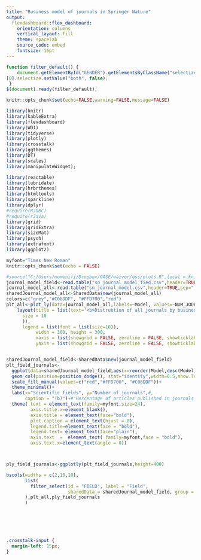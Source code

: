 ```yaml
---
title: "Business model of journals in Springer Nature"
output:
  flexdashboard::flex_dashboard:
    orientation: columns
    vertical_layout: fill
    theme: spacelab
    source_code: embed
    fontsize: 16pt
---
```


```js
function filter_default() {
    document.getElementById("GENDER").getElementsByClassName("selectized") 
[0].selectize.setValue("both", false);
 }
$(document).ready(filter_default);
```

```r
knitr::opts_chunk$set(echo=FALSE,warning=FALSE,message=FALSE)
```

```r
library(knitr)
library(kableExtra)
library(flexdashboard)
library(WDI)
library(tidyverse)
library(plotly)
library(crosstalk)
library(ggthemes)
library(DT)
library(scales)
library(manipulateWidget); 

library(reactable)
library(lubridate)
library(hrbrthemes)
library(htmltools)
library(sparkline)
library(dplyr)
#require(RJDBC)
#require(rJava)
library(grid)
library(gridExtra)
library(sizeMat)
library(psych) 
library(extrafont)
library(ggplot2)

myfont="Times New Roman"
knitr::opts_chunk$set(echo = FALSE)

#source("C:/Users/momenifi/Dropbox/OASE/waiver/qss/plots.R",local = knitr::knit_global())
journal_model_field<-read.table("sn_journal_model_fied.csv",header=TRUE,sep=",",quote="\r",dec = ".")
journal_model_all<-read.table("sn_journal_model.csv",header=TRUE,sep=",",quote="\r",dec = ".")
sharedJournal_model_all<-SharedData$new(journal_model_all)
colors=c("grey","#C08DDF", "#FFD700","red")
plt_all<-plot_ly(data=journal_model_all,labels=~Model, values=~NUM_JOURNALS, type="pie",textinfo = "value",marker = list(colors = colors)) %>% 
    layout(title = list(text='<b>Distrubtion of all journals by business model</b>',font=list(
      size = 10
      )),
      legend = list(font = list(size=10)),
           width = 300, height = 300,
           xaxis = list(showgrid = FALSE, zeroline = FALSE, showticklabels = FALSE),
           yaxis = list(showgrid = FALSE, zeroline = FALSE, showticklabels = FALSE))


sharedJournal_model_field<-SharedData$new(journal_model_field)
plt_field_journals<-
  ggplot(data=sharedJournal_model_field,aes(x=reorder(Model,desc(Model)), y=NUM_ITEMS,fill=Model )) +
  geom_col(position=position_dodge(), stat="identity",width=0.5,show.legend=FALSE) +
  scale_fill_manual(values=c("red","#FFD700", "#C08DDF"))+   
  theme_minimal()+
  labs(x="Scientific fields", y="Number of journals",#,
       caption = "(b)")+#"Percentage of articles published in journals 3 models across four groups of countries") +
  theme( text = element_text(family=myfont,size=24),
         axis.title.x=element_blank(),
         axis.title = element_text(face="bold"),
         plot.caption = element_text(hjust = 0),
         legend.title=element_text(face = "bold"),
         legend.text= element_text(face="plain"),
         axis.text  =  element_text( family=myfont,face = "bold"),
         axis.text.x=element_text(angle = 0))



ply_field_journals<-ggplotly(plt_field_journals,height=400)

bscols(widths = c(2,10,10),
       list(
         filter_select(id = "FIELD", label = "Field",
                       sharedData = sharedJournal_model_field, group = ~ FIELD,multiple=FALSE,allLevels = FALSE)
       ),plt_all,ply_field_journals
       )
  
  





```

```css
.crosstalk-input {
  margin-left: 15px;
}
```
